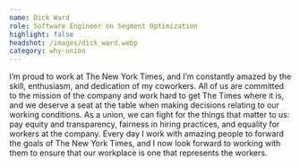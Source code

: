 ```yaml
---
name: Dick Ward
role: Software Engineer on Segment Optimization
highlight: false
headshot: /images/dick_ward.webp
category: why-union
---
```

I’m proud to work at The New York Times, and I’m constantly amazed by the skill, enthusiasm, and dedication of my coworkers. All of us are committed to the mission of the company and work hard to get The Times where it is, and we deserve a seat at the table when making decisions relating to our working conditions. As a union, we can fight for the things that matter to us: pay equity and transparency, fairness in hiring practices, and equality for workers at the company. Every day I work with amazing people to forward the goals of The New York Times, and I now look forward to working with them to ensure that our workplace is one that represents the workers.
